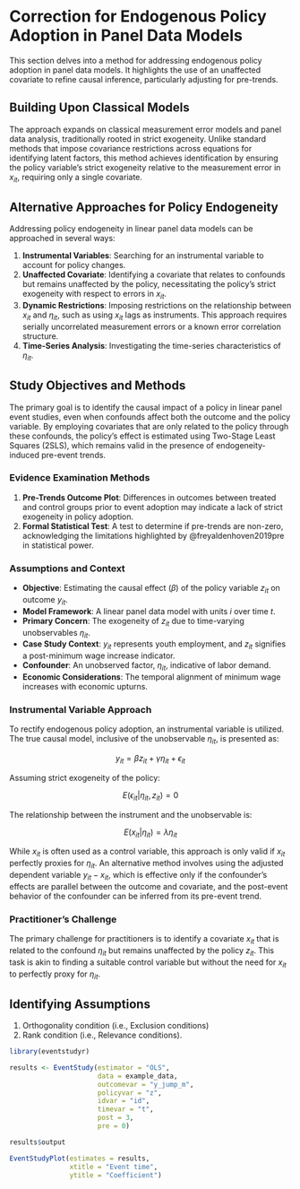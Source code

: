 # Correction for Endogenous Policy Adoption in Panel Data Models

This section delves into a method for addressing endogenous policy adoption in panel data models. It highlights the use of an unaffected covariate to refine causal inference, particularly adjusting for pre-trends.

## Building Upon Classical Models

The approach expands on classical measurement error models and panel data analysis, traditionally rooted in strict exogeneity. Unlike standard methods that impose covariance restrictions across equations for identifying latent factors, this method achieves identification by ensuring the policy variable's strict exogeneity relative to the measurement error in $x_{it}$, requiring only a single covariate.

## Alternative Approaches for Policy Endogeneity

Addressing policy endogeneity in linear panel data models can be approached in several ways:

1.  **Instrumental Variables**: Searching for an instrumental variable to account for policy changes.
2.  **Unaffected Covariate**: Identifying a covariate that relates to confounds but remains unaffected by the policy, necessitating the policy's strict exogeneity with respect to errors in $x_{it}$.
3.  **Dynamic Restrictions**: Imposing restrictions on the relationship between $x_{it}$ and $\eta_{it}$, such as using $x_{it}$ lags as instruments. This approach requires serially uncorrelated measurement errors or a known error correlation structure.
4.  **Time-Series Analysis**: Investigating the time-series characteristics of $\eta_{it}$.

## Study Objectives and Methods

The primary goal is to identify the causal impact of a policy in linear panel event studies, even when confounds affect both the outcome and the policy variable. By employing covariates that are only related to the policy through these confounds, the policy's effect is estimated using Two-Stage Least Squares (2SLS), which remains valid in the presence of endogeneity-induced pre-event trends.

### Evidence Examination Methods

1.  **Pre-Trends Outcome Plot**: Differences in outcomes between treated and control groups prior to event adoption may indicate a lack of strict exogeneity in policy adoption.
2.  **Formal Statistical Test**: A test to determine if pre-trends are non-zero, acknowledging the limitations highlighted by @freyaldenhoven2019pre in statistical power.

### Assumptions and Context

-   **Objective**: Estimating the causal effect ($\beta$) of the policy variable $z_{it}$ on outcome $y_{it}$.
-   **Model Framework**: A linear panel data model with units $i$ over time $t$.
-   **Primary Concern**: The exogeneity of $z_{it}$ due to time-varying unobservables $\eta_{it}$.
-   **Case Study Context**: $y_{it}$ represents youth employment, and $z_{it}$ signifies a post-minimum wage increase indicator.
-   **Confounder**: An unobserved factor, $\eta_{it}$, indicative of labor demand.
-   **Economic Considerations**: The temporal alignment of minimum wage increases with economic upturns.

### Instrumental Variable Approach

To rectify endogenous policy adoption, an instrumental variable is utilized. The true causal model, inclusive of the unobservable $\eta_{it}$, is presented as:

$$ y_{it} = \beta z_{it} + \gamma \eta_{it} + \epsilon_{it} $$

Assuming strict exogeneity of the policy:

$$ E(\epsilon_{it} | \eta_{it}, z_{it}) = 0 $$

The relationship between the instrument and the unobservable is:

$$ E(x_{it} | \eta_{it}) = \lambda \eta_{it} $$

While $x_{it}$ is often used as a control variable, this approach is only valid if $x_{it}$ perfectly proxies for $\eta_{it}$. An alternative method involves using the adjusted dependent variable $y_{it} - x_{it}$, which is effective only if the confounder's effects are parallel between the outcome and covariate, and the post-event behavior of the confounder can be inferred from its pre-event trend.

### Practitioner's Challenge

The primary challenge for practitioners is to identify a covariate $x_{it}$ that is related to the confound $\eta_{it}$ but remains unaffected by the policy $z_{it}$. This task is akin to finding a suitable control variable but without the need for $x_{it}$ to perfectly proxy for $\eta_{it}$.

## Identifying Assumptions

1.  Orthogonality condition (i.e., Exclusion conditions)
2.  Rank condition (i.e., Relevance conditions).

```r
library(eventstudyr)

results <- EventStudy(estimator = "OLS",
                      data = example_data,
                      outcomevar = "y_jump_m",
                      policyvar = "z",
                      idvar = "id",
                      timevar = "t",
                      post = 3,
                      pre = 0)

results$output

EventStudyPlot(estimates = results,
               xtitle = "Event time",
               ytitle = "Coefficient")
```
